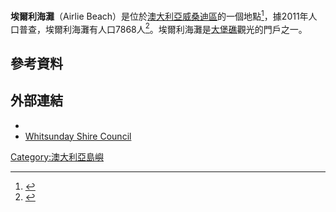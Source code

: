 '''埃爾利海灘'''（Airlie Beach）是位於[[澳大利亞|澳大利亞]][[威桑迪區|威桑迪區]]的一個地點<ref name=qpn>{{cite QPN|46849|Airlie Beach |accessdate=14 March 2014}}</ref>，據2011年人口普查，埃爾利海灘有人口7868人<ref name="ABS">{{Census 2011 AUS|id=UCL314001|name=Airlie Beach (Urban Centre/Locality)|accessdate=16 June 2013|quick=on}}</ref>。埃爾利海灘是[[大堡礁|大堡礁]]觀光的門戶之一。
==參考資料==
{{Reflist}}
==外部連結==
{{Commons category|Airlie Beach, Queensland}}
* {{cite web|title=Airlie Beach|url=http://www.queenslandplaces.com.au/airlie-beach|work=Queensland Places|publisher=Centre for the Government of Queensland, University of Queensland|accessdate=2015-12-24|archive-date=2021-01-01|archive-url=https://web.archive.org/web/20210101012332/https://www.queenslandplaces.com.au/airlie-beach|dead-url=no}}
* [http://www.whitsunday.qld.gov.au/ Whitsunday Shire Council] {{Wayback|url=http://www.whitsunday.qld.gov.au/ |date=20201129133352 }}
[[Category:澳大利亞島嶼|Category:澳大利亞島嶼]]